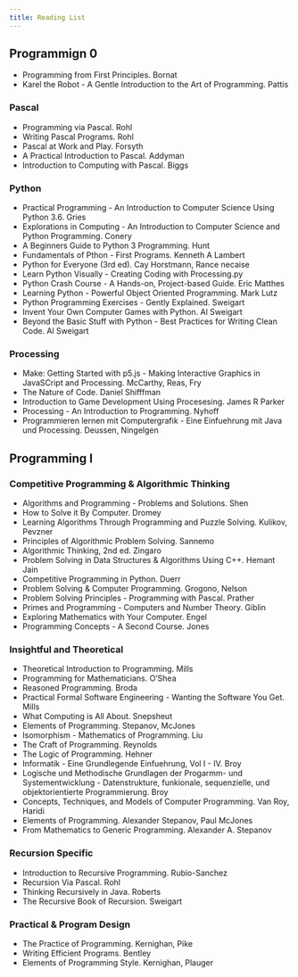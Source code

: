 ```yaml
---
title: Reading List
---
```


## Programmign 0

* Programming from First Principles. Bornat
* Karel the Robot - A Gentle Introduction to the Art of Programming. Pattis

### Pascal

* Programming via Pascal. Rohl
* Writing Pascal Programs. Rohl
* Pascal at Work and Play. Forsyth
* A Practical Introduction to Pascal. Addyman
* Introduction to Computing with Pascal. Biggs

### Python 

* Practical Programming - An Introduction to Computer Science Using Python 3.6. Gries
* Explorations in Computing - An Introduction to Computer Science and Python Programming. Conery
* A Beginners Guide to Python 3 Programming. Hunt
* Fundamentals of Pthon - First Programs. Kenneth A Lambert
* Python for Everyone (3rd ed). Cay Horstmann, Rance necaise
* Learn Python Visually - Creating Coding with Processing.py
* Python Crash Course - A Hands-on, Project-based Guide. Eric Matthes
* Learning Python - Powerful Object Oriented Programming. Mark Lutz
* Python Programming Exercises - Gently Explained. Sweigart
* Invent Your Own Computer Games with Python. Al Sweigart
* Beyond the Basic Stuff with Python - Best Practices for Writing Clean Code. Al Sweigart

### Processing

* Make: Getting Started with p5.js - Making Interactive  Graphics in JavaSCript and Processing. McCarthy, Reas, Fry
* The Nature of Code. Daniel Shifffman
* Introduction to Game Development Using Procesesing. James R Parker
* Processing - An Introduction to Programming. Nyhoff
* Programmieren lernen mit Computergrafik - Eine Einfuehrung mit Java und Processing. Deussen, Ningelgen

## Programming I

### Competitive Programming & Algorithmic Thinking

* Algorithms and Programming - Problems and Solutions. Shen
* How to Solve it By Computer. Dromey
* Learning Algorithms Through Programming and Puzzle Solving. Kulikov, Pevzner
* Principles of Algorithmic Problem Solving. Sannemo
* Algorithmic Thinking, 2nd ed. Zingaro
* Problem Solving in Data Structures & Algorithms Using C++. Hemant Jain
* Competitive Programming in Python. Duerr
* Problem Solving & Computer Programming. Grogono, Nelson
* Problem Solving Principles - Programming with Pascal. Prather
* Primes and Programming - Computers and Number Theory. Giblin
* Exploring Mathematics with Your Computer. Engel
* Programming Concepts - A Second Course. Jones

### Insightful and Theoretical

* Theoretical Introduction to Programming. Mills
* Programming for Mathematicians. O'Shea
* Reasoned Programming. Broda
* Practical Formal Software Engineering - Wanting the Software You Get. Mills
* What Computing is All About. Snepsheut
* Elements of Programming. Stepanov, McJones
* Isomorphism - Mathematics of Programming. Liu
* The Craft of Programming. Reynolds
* The Logic of Programming. Hehner
* Informatik - Eine Grundlegende Einfuehrung, Vol I - IV. Broy
* Logische und Methodische Grundlagen der Progarmm- und Systementwicklung - Datenstrukture, funkionale, sequenzielle, und objektorientierte
  Programmierung. Broy
* Concepts, Techniques, and Models of Computer Programming. Van Roy, Haridi
* Elements of Programming. Alexander Stepanov, Paul McJones
* From Mathematics to Generic Programming. Alexander A. Stepanov

### Recursion Specific

* Introduction to Recursive Programming. Rubio-Sanchez
* Recursion Via Pascal. Rohl
* Thinking Recursively in Java. Roberts
* The Recursive Book of Recursion. Sweigart
  

### Practical & Program Design

* The Practice of Programming. Kernighan, Pike
* Writing Efficient Programs. Bentley
* Elements of Programming Style. Kernighan, Plauger
